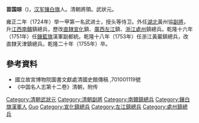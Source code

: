 '''苗国琮'''（{{bd|？||1755年||Miao苗}})，[[汉军镶白旗|汉军镶白旗]]人。清朝將領。武狀元。

雍正二年（1724年）举一甲第一名武进士，授头等侍卫。外任[[湖北|湖北]]黃州協[[副將|副將]]，升[[江西|江西]][[南贛|南贛]]鎮總兵，歷改[[直隸|直隸]][[宣化|宣化]]鎮、[[廣西|廣西]][[左江|左江]]鎮、[[浙江|浙江]][[處州|處州]]鎮總兵。乾隆十六年（1751年）任[[鑲藍旗|鑲藍旗]]漢軍副都統。乾隆十八年（1753年）任浙江黃巖鎮總兵，改直隸天津鎮總兵。乾隆二十年（1755年）卒。

==參考資料==
*國立故宮博物院圖書文獻處清國史館傳稿 ,701001119號
*《中国名人志第十二卷》清朝，附传


{{雍正二年甲辰科武殿試金榜}}
{{DEFAULTSORT:Miao苗}}

[[Category:清朝武狀元|Category:清朝武狀元]]
[[Category:清朝副將|Category:清朝副將]]
[[Category:南贛鎮總兵|Category:南贛鎮總兵]]
[[Category:鑲白旗漢軍人|Category:鑲白旗漢軍人]]
[[Category:苗姓|Guo]]
[[Category:宣化鎮總兵|Category:宣化鎮總兵]]
[[Category:左江鎮總兵|Category:左江鎮總兵]]
[[Category:處州鎮總兵|Category:處州鎮總兵]]
